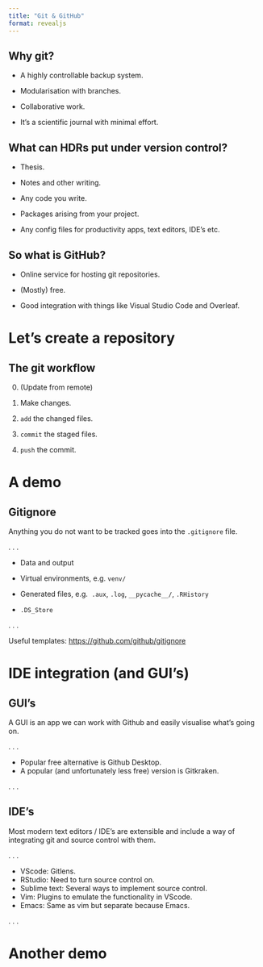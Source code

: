 ```yaml
---
title: "Git & GitHub"
format: revealjs
---
```



## Why git?
::: {.incremental}
- A highly controllable backup system.

- Modularisation with branches.

- Collaborative work.

- It's a scientific journal with minimal effort. 
:::


## What can HDRs put under version control?

::: {.incremental}
- Thesis.

- Notes and other writing.

- Any code you write.

- Packages arising from your project. 

- Any config files for productivity apps, text editors, IDE's etc. 
:::

## So what is GitHub?

::: {.incremental}

- Online service for hosting git repositories.

- (Mostly) free.

- Good integration with things like Visual Studio Code and Overleaf.

:::

# Let's create a repository



## The git workflow

0. (Update from remote)

1. Make changes.

2. `add` the changed files.

3. `commit` the staged files.

4. `push` the commit.

# A demo


## Gitignore

Anything you do not want to be tracked goes into the `.gitignore` file.

. . .

- Data and output

- Virtual environments, e.g. `venv/`

- Generated files, e.g. 
`.aux`, `.log`, `__pycache__/`, `.RHistory`

- `.DS_Store`

. . . 

Useful templates: [https://github.com/github/gitignore]()



# IDE integration (and GUI's)

## GUI's 

A GUI is an app we can work with Github and easily visualise what's going on.

. . . 

- Popular free alternative is Github Desktop.
- A popular (and unfortunately less free) version is Gitkraken.

. . . 

## IDE's

Most modern text editors / IDE's are extensible and include a way of integrating git and source control with them.

. . . 

- VScode: Gitlens.
- RStudio: Need to turn source control on.
- Sublime text: Several ways to implement source control.
- Vim: Plugins to emulate the functionality in VScode.
- Emacs: Same as vim but separate because Emacs.

. . . 


# Another demo 
